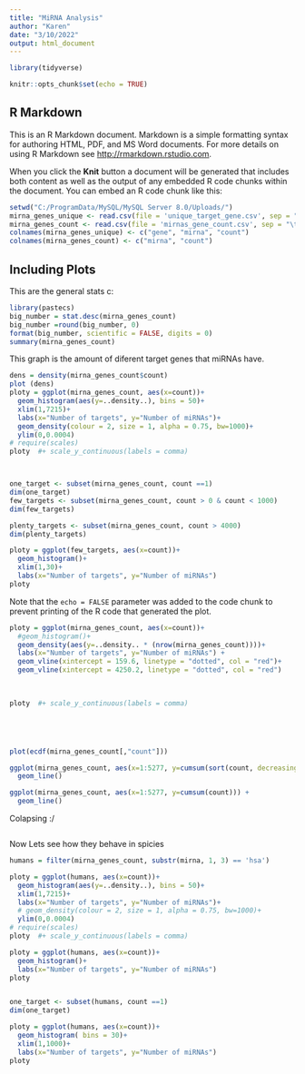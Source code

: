 ```yaml
---
title: "MiRNA Analysis"
author: "Karen"
date: "3/10/2022"
output: html_document
---
```

```r

library(tidyverse)

```




```r
knitr::opts_chunk$set(echo = TRUE)
```

## R Markdown

This is an R Markdown document. Markdown is a simple formatting syntax for authoring HTML, PDF, and MS Word documents. For more details on using R Markdown see <http://rmarkdown.rstudio.com>.

When you click the **Knit** button a document will be generated that includes both content as well as the output of any embedded R code chunks within the document. You can embed an R code chunk like this:

```r
setwd("C:/ProgramData/MySQL/MySQL Server 8.0/Uploads/")
mirna_genes_unique <- read.csv(file = 'unique_target_gene.csv', sep = "\t", header = F)
mirna_genes_count <- read.csv(file = 'mirnas_gene_count.csv', sep = "\t", header = F)
colnames(mirna_genes_unique) <- c("gene", "mirna", "count")
colnames(mirna_genes_count) <- c("mirna", "count")
```

## Including Plots

This are the general stats c:
```r

library(pastecs)
big_number = stat.desc(mirna_genes_count)
big_number =round(big_number, 0)
format(big_number, scientific = FALSE, digits = 0)
summary(mirna_genes_count)


```


This graph is the amount of diferent target genes that miRNAs have.

```r

dens = density(mirna_genes_count$count)
plot (dens)
ploty = ggplot(mirna_genes_count, aes(x=count))+
  geom_histogram(aes(y=..density..), bins = 50)+
  xlim(1,7215)+
  labs(x="Number of targets", y="Number of miRNAs")+
  geom_density(colour = 2, size = 1, alpha = 0.75, bw=1000)+
  ylim(0,0.0004)
# require(scales)
ploty  #+ scale_y_continuous(labels = comma)



one_target <- subset(mirna_genes_count, count ==1)
dim(one_target)  
few_targets <- subset(mirna_genes_count, count > 0 & count < 1000)
dim(few_targets) 

plenty_targets <- subset(mirna_genes_count, count > 4000)
dim(plenty_targets)

ploty = ggplot(few_targets, aes(x=count))+
  geom_histogram()+
  xlim(1,30)+
  labs(x="Number of targets", y="Number of miRNAs")
ploty

```

Note that the `echo = FALSE` parameter was added to the code chunk to prevent printing of the R code that generated the plot.
```r
ploty = ggplot(mirna_genes_count, aes(x=count))+
  #geom_histogram()+
  geom_density(aes(y=..density.. * (nrow(mirna_genes_count))))+
  labs(x="Number of targets", y="Number of miRNAs") +
  geom_vline(xintercept = 159.6, linetype = "dotted", col = "red")+
  geom_vline(xintercept = 4250.2, linetype = "dotted", col = "red")

  
  
ploty  #+ scale_y_continuous(labels = comma)





plot(ecdf(mirna_genes_count[,"count"]))

ggplot(mirna_genes_count, aes(x=1:5277, y=cumsum(sort(count, decreasing = F)))) +
  geom_line()

ggplot(mirna_genes_count, aes(x=1:5277, y=cumsum(count))) +
  geom_line()

```


Colapsing :/
```r

```


Now Lets see how they behave in spicies
```R

humans = filter(mirna_genes_count, substr(mirna, 1, 3) == 'hsa')

ploty = ggplot(humans, aes(x=count))+
  geom_histogram(aes(y=..density..), bins = 50)+
  xlim(1,7215)+
  labs(x="Number of targets", y="Number of miRNAs")+
  # geom_density(colour = 2, size = 1, alpha = 0.75, bw=1000)+
  ylim(0,0.0004)
# require(scales)
ploty  #+ scale_y_continuous(labels = comma)

ploty = ggplot(humans, aes(x=count))+
  geom_histogram()+
  labs(x="Number of targets", y="Number of miRNAs")
ploty


one_target <- subset(humans, count ==1)
dim(one_target) 

ploty = ggplot(humans, aes(x=count))+
  geom_histogram( bins = 30)+
  xlim(1,1000)+
  labs(x="Number of targets", y="Number of miRNAs")
ploty
```

